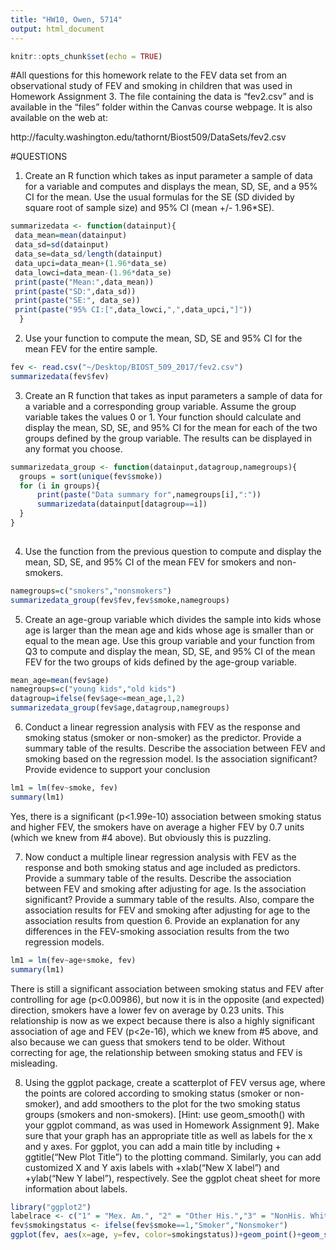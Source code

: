```yaml
---
title: "HW10, Owen, 5714"
output: html_document
---
```


```r
knitr::opts_chunk$set(echo = TRUE)
```

#All questions for this homework relate to the FEV data set from an observational study of FEV and smoking in children that was used in Homework Assignment 3. The file containing the data is “fev2.csv” and is available in the “files” folder within the Canvas course webpage.  It is also available on the web at: 

http://faculty.washington.edu/tathornt/Biost509/DataSets/fev2.csv



#QUESTIONS 


1.	Create an R function which takes as input parameter a sample of data for a variable and computes and displays the mean, SD, SE, and a 95% CI for the mean. Use the usual formulas for the SE (SD divided by square root of sample size) and 95% CI (mean +/- 1.96*SE).

```r
summarizedata <- function(datainput){
 data_mean=mean(datainput)
 data_sd=sd(datainput)
 data_se=data_sd/length(datainput)
 data_upci=data_mean+(1.96*data_se)
 data_lowci=data_mean-(1.96*data_se)
 print(paste("Mean:",data_mean))
 print(paste("SD:",data_sd))
 print(paste("SE:", data_se))
 print(paste("95% CI:[",data_lowci,",",data_upci,"]"))
  }
```


2.	 Use your function to compute the mean, SD, SE and 95% CI for the mean FEV for the entire sample.

```r
fev <- read.csv("~/Desktop/BIOST_509_2017/fev2.csv")
summarizedata(fev$fev)
```

3.	 Create an R function that takes as input parameters a sample of data for a variable and a corresponding group variable.  Assume the group variable takes the values 0 or 1. Your function should calculate and display the mean, SD, SE, and 95% CI for the mean for each of the two groups defined by the group variable.  The results can be displayed in any format you choose.

```r
summarizedata_group <- function(datainput,datagroup,namegroups){
  groups = sort(unique(fev$smoke))
  for (i in groups){
      print(paste("Data summary for",namegroups[i],":"))
      summarizedata(datainput[datagroup==i])
  }
}
  
```


4.	Use the function from the previous question to compute and display the mean, SD, SE, and 95% CI of the mean FEV for smokers and non-smokers.

```r
namegroups=c("smokers","nonsmokers")
summarizedata_group(fev$fev,fev$smoke,namegroups)
```


5.	 Create an age-group variable which divides the sample into kids whose age is larger than the mean age and kids whose age is smaller than or equal to the mean age. Use this group variable and your function from Q3 to compute and display the mean, SD, SE, and 95% CI of the mean FEV for the two groups of kids defined by the age-group variable. 

```r
mean_age=mean(fev$age)
namegroups=c("young kids","old kids")
datagroup=ifelse(fev$age<=mean_age,1,2)
summarizedata_group(fev$age,datagroup,namegroups)
```


6.	Conduct a linear regression analysis with FEV as the response and smoking status (smoker or non-smoker) as the predictor.  Provide a summary table of the results.  Describe the association between FEV and smoking based on the regression model.  Is the association significant?  Provide evidence to support your conclusion

```r
lm1 = lm(fev~smoke, fev)
summary(lm1)
```
Yes, there is a significant (p<1.99e-10) association between smoking status and higher FEV, the smokers have on average a higher FEV by 0.7 units (which we knew from #4 above).  But obviously this is puzzling.

7.	Now conduct a multiple linear regression analysis with FEV as the response and both smoking status and age included as predictors.   Provide a summary table of the results.  Describe the association between FEV and smoking after adjusting for age. Is the association significant?  Provide a summary table of the results.   Also, compare the association results for FEV and smoking after adjusting for age to the association results from question 6. Provide an explanation for any differences in the FEV-smoking association results from the two regression models.

```r
lm1 = lm(fev~age+smoke, fev)
summary(lm1)
```
There is still a significant association between smoking status and FEV after controlling for age (p<0.00986), but now it is in the opposite (and expected) direction, smokers have a lower fev on average by 0.23 units.  This relationship is now as we expect because there is also a highly significant association of age and FEV (p<2e-16), which we knew from #5 above, and also because we can guess that smokers tend to be older. Without correcting for age, the relationship between smoking status and FEV is misleading. 

8.	Using the ggplot package, create a scatterplot of FEV versus age, where the points are colored according to smoking status (smoker or non-smoker), and add smoothers to the plot for the two smoking status groups (smokers and non-smokers). [Hint:  use geom_smooth() with your ggplot command, as was used in Homework Assignment 9].   Make sure that your graph has an appropriate title as well as labels for the x and y axes. For ggplot, you can add a main title by including + ggtitle("New Plot Title”) to the plotting command.  Similarly, you can add customized X and Y axis labels with +xlab(“New X label”) and  +ylab(“New Y label”), respectively. See the ggplot cheat sheet for more information about labels.

```r
library("ggplot2")
labelrace <- c("1" = "Mex. Am.", "2" = "Other His.","3" = "NonHis. White","4" = "NonHis. Black", "5" = "Other Race")
fev$smokingstatus <- ifelse(fev$smoke==1,"Smoker","Nonsmoker")
ggplot(fev, aes(x=age, y=fev, color=smokingstatus))+geom_point()+geom_smooth()+labs(title="Age by FEV",x ="Age", y = "FEV") 
```


